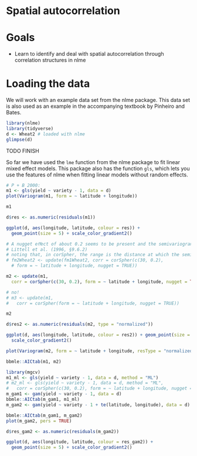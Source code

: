 # Spatial autocorrelation 

# Goals

- Learn to identify and deal with spatial autocorrelation through correlation structures in nlme

# Loading the data 

We will work with an example data set from the nlme package. This data set is also used as an example in the accompanying textbook by Pinheiro and Bates.

```r
library(nlme)
library(tidyverse)
d <- Wheat2 # loaded with nlme
glimpse(d)
```

TODO FINISH

So far we have used the `lme` function from the nlme package to fit linear mixed effect models. This package also has the function `gls`, which lets you use the features of nlme when fitting linear models without random effects.

```r
# P + B 2000:
m1 <- gls(yield ~ variety - 1, data = d)
plot(Variogram(m1, form = ~ latitude + longitude))

m1

d$res <- as.numeric(residuals(m1))

ggplot(d, aes(longitude, latitude, colour = res)) + 
  geom_point(size = 5) + scale_color_gradient2()

# A nugget eﬀect of about 0.2 seems to be present and the semivariogram appears to approach 1 around distance 28.
# Littell et al. (1996, §9.6.2) 
# noting that, in corSpher, the range is the distance at which the semivariogram ﬁrst equals 1
# fm2Wheat2 <- update(fm1Wheat2, corr = corSpher(c(30, 0.2), 
  # form = ~ latitude + longitude, nugget = TRUE))

m2 <- update(m1, 
  corr = corSpher(c(30, 0.2), form = ~ latitude + longitude, nugget = TRUE))

# no!
# m3 <- update(m1, 
#   corr = corSpher(form = ~ latitude + longitude, nugget = TRUE))

m2

d$res2 <- as.numeric(residuals(m2, type = "normalized"))

ggplot(d, aes(longitude, latitude, colour = res2)) + geom_point(size = 5) +
  scale_color_gradient2()

plot(Variogram(m2, form = ~ latitude + longitude, resType = "normalized"))

bbmle::AICtab(m1, m2)

library(mgcv)
m1_ml <- gls(yield ~ variety - 1, data = d, method = "ML")
# m2_ml <- gls(yield ~ variety - 1, data = d, method = "ML",
#   corr = corSpher(c(30, 0.2), form = ~ latitude + longitude, nugget = TRUE))
m_gam1 <- gam(yield ~ variety - 1, data = d)
bbmle::AICtab(m_gam1, m1_ml)
m_gam2 <- gam(yield ~ variety - 1 + te(latitude, longitude), data = d)

bbmle::AICtab(m_gam1, m_gam2)
plot(m_gam2, pers = TRUE)

d$res_gam2 <- as.numeric(residuals(m_gam2))

ggplot(d, aes(longitude, latitude, colour = res_gam2)) + 
  geom_point(size = 5) + scale_color_gradient2()
```

